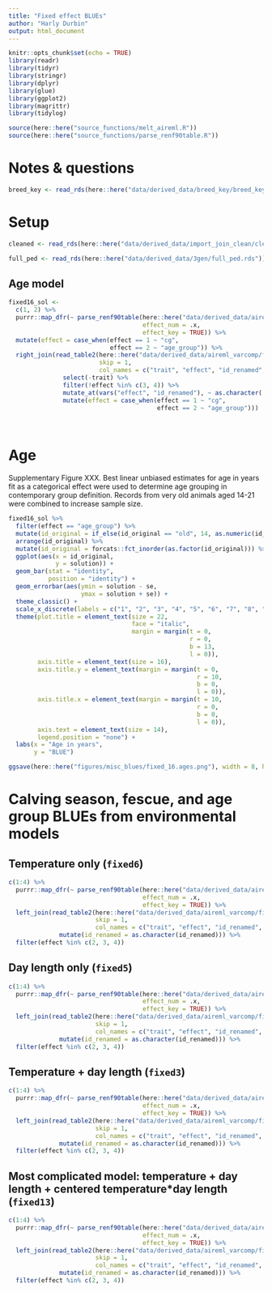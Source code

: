 ```yaml
---
title: "Fixed effect BLUEs"
author: "Harly Durbin"
output: html_document
---
```


```r
knitr::opts_chunk$set(echo = TRUE)
library(readr)
library(tidyr)
library(stringr)
library(dplyr)
library(glue)
library(ggplot2)
library(magrittr)
library(tidylog)

source(here::here("source_functions/melt_aireml.R"))
source(here::here("source_functions/parse_renf90table.R"))

```

# Notes & questions


```r
breed_key <- read_rds(here::here("data/derived_data/breed_key/breed_key.rds"))
```


# Setup 

```r
cleaned <- read_rds(here::here("data/derived_data/import_join_clean/cleaned.rds"))
```

```r
full_ped <- read_rds(here::here("data/derived_data/3gen/full_ped.rds"))
```

## Age model

```r
fixed16_sol <-
  c(1, 2) %>% 
  purrr::map_dfr(~ parse_renf90table(here::here("data/derived_data/aireml_varcomp/fixed16/renf90.tables"),
                                     effect_num = .x,
                                     effect_key = TRUE)) %>% 
  mutate(effect = case_when(effect == 1 ~ "cg",
                            effect == 2 ~ "age_group")) %>% 
  right_join(read_table2(here::here("data/derived_data/aireml_varcomp/fixed16/solutions"),
                         skip = 1,
                         col_names = c("trait", "effect", "id_renamed", "solution", "se")) %>%
               select(-trait) %>% 
               filter(!effect %in% c(3, 4)) %>% 
               mutate_at(vars("effect", "id_renamed"), ~ as.character(.)) %>% 
               mutate(effect = case_when(effect == 1 ~ "cg",
                                         effect == 2 ~ "age_group")))
  
  
```

# Age

Supplementary Figure XXX. Best linear unbiased estimates for age in years fit as a categorical effect were used to determine age grouping in contemporary group definition. Records from very old animals aged 14-21 were combined to increase sample size. 

```r
fixed16_sol %>% 
  filter(effect == "age_group") %>% 
  mutate(id_original = if_else(id_original == "old", 14, as.numeric(id_original))) %>% 
  arrange(id_original) %>% 
  mutate(id_original = forcats::fct_inorder(as.factor(id_original))) %>% 
  ggplot(aes(x = id_original,
             y = solution)) +
  geom_bar(stat = "identity",
           position = "identity") +
  geom_errorbar(aes(ymin = solution - se,
                    ymax = solution + se)) +
  theme_classic() +
  scale_x_discrete(labels = c("1", "2", "3", "4", "5", "6", "7", "8", "9", "10", "11", "12", "13", "14+")) +
  theme(plot.title = element_text(size = 22,
                                  face = "italic",
                                  margin = margin(t = 0,
                                                  r = 0,
                                                  b = 13,
                                                  l = 0)),
        axis.title = element_text(size = 16),
        axis.title.y = element_text(margin = margin(t = 0,
                                                    r = 10,
                                                    b = 0,
                                                    l = 0)),
        axis.title.x = element_text(margin = margin(t = 10,
                                                    r = 0,
                                                    b = 0,
                                                    l = 0)),
        axis.text = element_text(size = 14),
        legend.position = "none") +
  labs(x = "Age in years",
       y = "BLUE")

ggsave(here::here("figures/misc_blues/fixed_16.ages.png"), width = 8, height = 5)
```

# Calving season, fescue, and age group BLUEs from environmental models 

## Temperature only (`fixed6`)

```r
c(1:4) %>% 
  purrr::map_dfr(~ parse_renf90table(here::here("data/derived_data/aireml_varcomp/fixed6/renf90.tables"),
                                     effect_num = .x,
                                     effect_key = TRUE)) %>% 
  left_join(read_table2(here::here("data/derived_data/aireml_varcomp/fixed6/solutions"),
                        skip = 1,
                        col_names = c("trait", "effect", "id_renamed", "solution", "se")) %>%
              mutate(id_renamed = as.character(id_renamed))) %>% 
  filter(effect %in% c(2, 3, 4))
```

## Day length only (`fixed5`)

```r

c(1:4) %>% 
  purrr::map_dfr(~ parse_renf90table(here::here("data/derived_data/aireml_varcomp/fixed5/renf90.tables"),
                                     effect_num = .x,
                                     effect_key = TRUE)) %>% 
  left_join(read_table2(here::here("data/derived_data/aireml_varcomp/fixed5/solutions"),
                        skip = 1,
                        col_names = c("trait", "effect", "id_renamed", "solution", "se")) %>%
              mutate(id_renamed = as.character(id_renamed))) %>% 
  filter(effect %in% c(2, 3, 4))

```

## Temperature + day length (`fixed3`)

```r
c(1:4) %>% 
  purrr::map_dfr(~ parse_renf90table(here::here("data/derived_data/aireml_varcomp/fixed3/renf90.tables"),
                                     effect_num = .x,
                                     effect_key = TRUE)) %>% 
  left_join(read_table2(here::here("data/derived_data/aireml_varcomp/fixed3/solutions"),
                        skip = 1,
                        col_names = c("trait", "effect", "id_renamed", "solution", "se")) %>%
              mutate(id_renamed = as.character(id_renamed))) %>% 
  filter(effect %in% c(2, 3, 4))
```

## Most complicated model: temperature + day length + centered temperature*day length (`fixed13`)

```r
c(1:4) %>% 
  purrr::map_dfr(~ parse_renf90table(here::here("data/derived_data/aireml_varcomp/fixed13/renf90.tables"),
                                     effect_num = .x,
                                     effect_key = TRUE)) %>% 
  left_join(read_table2(here::here("data/derived_data/aireml_varcomp/fixed13/solutions"),
                        skip = 1,
                        col_names = c("trait", "effect", "id_renamed", "solution", "se")) %>%
              mutate(id_renamed = as.character(id_renamed))) %>% 
  filter(effect %in% c(2, 3, 4))
```
